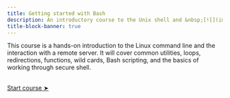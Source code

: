 ```yaml
---
title: Getting started with Bash
description: An introductory course to the Unix shell and &nbsp;[![](img/logo_bash.png){width="1.3em" fig-alt="noshadow"}](https://www.gnu.org/software/bash/) &nbsp;scripting
title-block-banner: true
---
```


:::{.topdef}

This course is a hands-on introduction to the Linux command line and the interaction with a remote server. It will cover common utilities, loops, redirections, functions, wild cards, Bash scripting, and the basics of working through secure shell.

:::

<br>
[[Start course ➤](introduction.qmd)]{.topinline}
